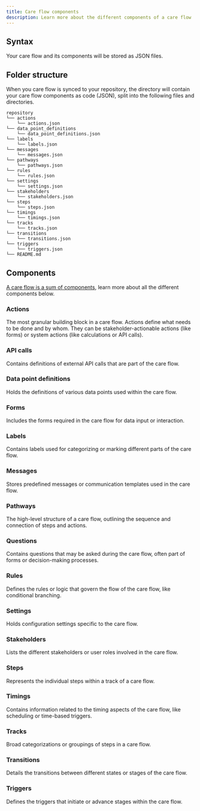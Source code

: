 ```yaml
---
title: Care flow components
description: Learn more about the different components of a care flow
---
```


## Syntax

Your care flow and its components will be stored as JSON files.

## Folder structure

When you care flow is synced to your repository, the directory will contain your care flow components as code (JSON), split into the following files and directories.

```
repository
└── actions
    └── actions.json
└── data_point_definitions
    └── data_point_definitions.json
└── labels
    └── labels.json
└── messages
    └── messages.json
└── pathways
    └── pathways.json
└── rules
    └── rules.json
└── settings
    └── settings.json
└── stakeholders
    └── stakeholders.json
└── steps
    └── steps.json
└── timings
    └── timings.json
└── tracks
    └── tracks.json
└── transitions
    └── transitions.json
└── triggers
    └── triggers.json
└── README.md
```

## Components

[A care flow is a sum of components](/awell-studio/docs/getting-started/versioning#a-care-flow-as-a-set-of-components), learn more about all the different components below.

### Actions

The most granular building block in a care flow. Actions define what needs to be done and by whom. They can be stakeholder-actionable actions (like forms) or system actions (like calculations or API calls).

### API calls

Contains definitions of external API calls that are part of the care flow.

### Data point definitions

Holds the definitions of various data points used within the care flow.

### Forms

Includes the forms required in the care flow for data input or interaction.

### Labels

Contains labels used for categorizing or marking different parts of the care flow.

### Messages

Stores predefined messages or communication templates used in the care flow.

### Pathways

The high-level structure of a care flow, outlining the sequence and connection of steps and actions.

### Questions

Contains questions that may be asked during the care flow, often part of forms or decision-making processes.

### Rules

Defines the rules or logic that govern the flow of the care flow, like conditional branching.

### Settings

Holds configuration settings specific to the care flow.

### Stakeholders

Lists the different stakeholders or user roles involved in the care flow.

### Steps

Represents the individual steps within a track of a care flow.

### Timings

Contains information related to the timing aspects of the care flow, like scheduling or time-based triggers.

### Tracks

Broad categorizations or groupings of steps in a care flow.

### Transitions

Details the transitions between different states or stages of the care flow.

### Triggers

Defines the triggers that initiate or advance stages within the care flow.
